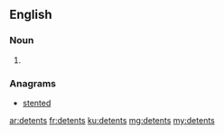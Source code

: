 ==English==

===Noun===
{{head|en}}

# {{plural of|detent}}

===Anagrams===
* [[stented#English|stented]]

[[ar:detents]]
[[fr:detents]]
[[ku:detents]]
[[mg:detents]]
[[my:detents]]